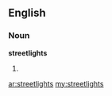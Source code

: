 ==English==
===Noun===
'''streetlights'''
# {{plural of|[[streetlight]]}}

[[ar:streetlights]]
[[my:streetlights]]